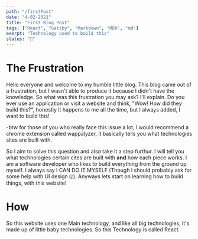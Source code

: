 ```yaml
---
path: "/firstPost"
date: "4-02-2021"
title: "First Blog Post"
tags: ["React", "Gatsby", "Markdown", "MDX", "md"]
exerpt: "Technology used to build this"
status: "🌱"
---
```


# The Frustration

Hello everyone and welcome to my humble little blog. This blog came out of a frustration, but I wasn't able to produce it because I didn't have the knowledge. So what was this frustration you may ask? I'll explain.
Do you ever use an application or visit a website and think, "Wow! How did they build this?", honestly it happens to me all the time, but I always added, I want to build this!

-btw for those of you who really face this issue a lot, I would recommend a chrome extension called wappalyzer, it basically tells you what technologies sites are built with.

So I aim to solve this question and also take it a step furthur. I will tell you what technologies certain cites are built with **and** how each piece works. I am a software developer who likes to build everything from
the ground up myself. I always say I CAN DO IT MYSELF (Though I should probably ask for some help with UI design 🙄). Anyways lets start on learning how to build things, with this website!

# How

So this website uses one Main technology, and like all big technologies, it's made up of little baby technologies. So this Technology is called React.

